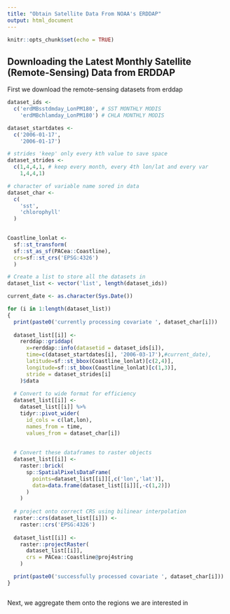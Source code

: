 ```yaml
---
title: "Obtain Satellite Data From NOAA's ERDDAP"
output: html_document
---
```


```r
knitr::opts_chunk$set(echo = TRUE)
```

## Downloading the Latest Monthly Satellite (Remote-Sensing) Data from ERDDAP

First we download the remote-sensing datasets from erddap

```r
dataset_ids <-
  c('erdMBsstdmday_LonPM180', # SST MONTHLY MODIS
    'erdMBchlamday_LonPM180') # CHLA MONTHLY MODIS

dataset_startdates <-
  c('2006-01-17',
    '2006-01-17')

# strides 'keep' only every kth value to save space
dataset_strides <- 
  c(1,4,4,1, # keep every month, every 4th lon/lat and every var
    1,4,4,1)

# character of variable name sored in data
dataset_char <-
  c(
    'sst',
    'chlorophyll'
  )
  

Coastline_lonlat <-
  sf::st_transform(
  sf::st_as_sf(PACea::Coastline),
  crs=sf::st_crs('EPSG:4326')
  )

# Create a list to store all the datasets in
dataset_list <- vector('list', length(dataset_ids))

current_date <- as.character(Sys.Date())

for (i in 1:length(dataset_list))
{
  print(paste0('currently processing covariate ', dataset_char[i]))
  
  dataset_list[[i]] <-
    rerddap::griddap(
      x=rerddap::info(datasetid = dataset_ids[i]),
      time=c(dataset_startdates[i], '2006-03-17'),#current_date),
      latitude=sf::st_bbox(Coastline_lonlat)[c(2,4)],
      longitude=sf::st_bbox(Coastline_lonlat)[c(1,3)],
      stride = dataset_strides[i]
    )$data
  
  # Convert to wide format for efficiency
  dataset_list[[i]] <-
    dataset_list[[i]] %>%
    tidyr::pivot_wider(
      id_cols = c(lat,lon),
      names_from = time, 
      values_from = dataset_char[i])
    
  
  # Convert these dataframes to raster objects 
  dataset_list[[i]] <-
    raster::brick(
      sp::SpatialPixelsDataFrame(
        points=dataset_list[[i]][,c('lon','lat')],
        data=data.frame(dataset_list[[i]][,-c(1,2)])
      )
    )
  
  # project onto correct CRS using bilinear interpolation
  raster::crs(dataset_list[[i]]) <-
    raster::crs('EPSG:4326')
  
  dataset_list[[i]] <-
    raster::projectRaster(
      dataset_list[[i]],
      crs = PACea::Coastline@proj4string
    )

  print(paste0('successfully processed covariate ', dataset_char[i]))
}



```

Next, we aggregate them onto the regions we are interested in
